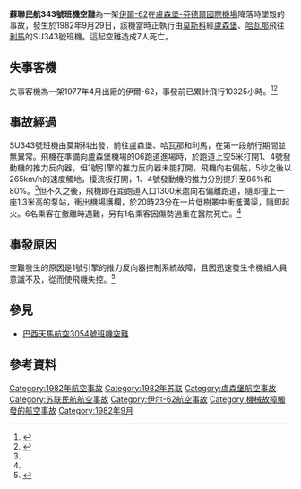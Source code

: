 {{Infobox Airliner accident
|name= 蘇聯民航343號班機空難
|Crash image= Ilyushin Il-62M, Aeroflot AN1061813.jpg
|Image caption= 失事的伊爾-62，1982年1月24日攝於倫敦
|Date= 1982年9月29日
|Type= 降落時發生故障
|Site= {{LUX}}近[[卢森堡-芬德尔国际机场|卢森堡-芬德尔国际机场]]
|Coordinates= 
|Fatalities= 7
|Injuries= 未知
|Aircraft Type= [[伊尔-62|伊爾-62M]]
|Operator= [[俄羅斯航空|蘇聯民航]]
|Origin= {{USSR}}[[莫斯科|莫斯科]][[谢列梅捷沃国际机场|谢列梅捷沃国际机场]]
|StopoverA= {{LUX}}[[卢森堡-芬德尔国际机场|卢森堡-芬德尔国际机场]]
|Last stopover= {{CUB}}[[哈瓦那|哈瓦那]][[何塞·马蒂国际机场|何塞·马蒂国际机场]]
|Destination= {{PER}}[[利馬|利馬]][[豪尔赫·查韦斯国际机场|豪尔赫·查韦斯国际机场]]
|Tail Number= CCCP-86470
|Passengers= 66
|Crew= 11
|Survivors= 70
}}
'''蘇聯民航343號班機空難'''為一架[[伊爾-62|伊爾-62]]在[[盧森堡-芬德爾國際機場|盧森堡-芬德爾國際機場]]降落時墜毀的事故，發生於1982年9月29日，該機當時正執行由[[莫斯科|莫斯科]]經[[盧森堡|盧森堡]]、[[哈瓦那|哈瓦那]]飛往[[利馬|利馬]]的SU343號班機。這起空難造成7人死亡。

==失事客機==
失事客機為一架1977年4月出廠的伊爾-62，事發前已累計飛行10325小時。<ref name="airdisaster">{{cite web|url=http://www.airdisaster.ru/database.php?id=169|title=Катастрофа Ил-62М ЦУМВС в а/п Люксембург-Финдель|publisher=Airdisaster.ru|accessdate=2014-06-30|archiveurl=https://www.webcitation.org/6FleVeY8t?url=http://www.airdisaster.ru/database.php?id=169|archivedate=2013-04-10|deadurl=yes}}</ref><ref>{{cite web|url=http://russianplanes.net/reginfo/2429|title=Ильюшин Ил-62М Бортовой №: CCCP-86470|publisher=Russianplanes.net|accessdate=2014-06-30|archiveurl=https://www.webcitation.org/6Flj6mFnE?url=http://russianplanes.net/reginfo/2429|archivedate=2013-04-10|deadurl=yes}}</ref>

==事故經過==
SU343號班機由莫斯科出發，前往盧森堡、哈瓦那和利馬，在第一段航行期間並無異常。飛機在準備向盧森堡機場的06跑道進場時，於跑道上空5米打開1、4號發動機的推力反向器，但1號引擎的推力反向器未能打開，飛機向右偏航，5秒之後以265km/h的速度觸地，擾流板打開，1、4號發動機的推力分別提升至86%和80%。<ref name="airdisaster"/>但不久之後，飛機即在距跑道入口1300米處向右偏離跑道，隨即撞上一座1.3米高的泵站，衝出機場護欄，於20時23分在一片低樹叢中衝進溝渠，隨即起火。6名乘客在撤離時遇難，另有1名乘客因傷勢過重在醫院死亡。<ref name="airdisaster"/>

==事發原因==
空難發生的原因是1號引擎的推力反向器控制系統故障，且因迅速發生令機組人員意識不及，從而使飛機失控。<ref>{{ASN accident|19820929-1}}</ref>

==參見==
*[[巴西天馬航空3054號班機空難|巴西天馬航空3054號班機空難]]

==參考資料==
{{reflist}}

{{1982年航空事故}}
[[Category:1982年航空事故|Category:1982年航空事故]]
[[Category:1982年苏联|Category:1982年苏联]]
[[Category:盧森堡航空事故|Category:盧森堡航空事故]]
[[Category:苏联民航航空事故|Category:苏联民航航空事故]]
[[Category:伊尔-62航空事故|Category:伊尔-62航空事故]]
[[Category:機械故障觸發的航空事故|Category:機械故障觸發的航空事故]]
[[Category:1982年9月|Category:1982年9月]]